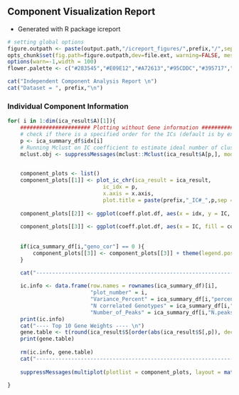 ## Component Visualization Report 

+ Generated with R package icreport

```r
# setting global options 
figure.outpath <- paste(output.path,"/icreport_figures/",prefix,"/",sep="")
opts_chunk$set(fig.path=figure.outpath,dev=file.ext, warning=FALSE, message=FALSE)
options(warn=-1,width = 100)
flower.palette <- c("#283545","#E09E12","#A72613","#95CDDC","#395717","#3A3B35","#D68931","#442243")
```

```r

cat("Independent Component Analysis Report \n")
cat("Dataset = ", prefix,"\n")

```



### Individual Component Information

```r

for( i in 1:dim(ica_result$A)[1]){
    ###################### Plotting without Gene information ########################## 
    # check if there is a specified order for the ICs (default is by explained variance)
    p <- ica_summary_df$idx[i]
    # Running Mclust on IC coefficient to estimate ideal number of clusters in 1D IC coefficient space 
    mclust.obj <- suppressMessages(mclust::Mclust(ica_result$A[p,], modelNames = "V"))
    

    component_plots <- list()
    component_plots[[1]] <- plot_ic_chr(ica_result = ica_result,
                              ic_idx = p,
                              x.axis = x.axis,
                              plot.title = paste(prefix,"_IC#_",p,sep =""))
    
    component_plots[[2]] <- ggplot(coeff.plot.df, aes(x = idx, y = IC, col = color_geno)) + geom_point() + theme_bw()+ theme(legend.position = "none")
    
    component_plots[[3]] <- ggplot(coeff.plot.df, aes(x = IC, fill = color_geno)) + geom_histogram() + coord_flip() + theme_bw() 
  
    
    if(ica_summary_df[i,"geno_cor"] == 0 ){
        component_plots[[3]] <- component_plots[[3]] + theme(legend.position = "none")
    }
    
    cat("------------------------------------------------------------------------------","\n")

    ic.info <- data.frame(row.names = rownames(ica_summary_df)[i], 
                          "plot_number" = i,
                          "Variance_Percent" = ica_summary_df[i,"percent.var"],
                          "N correlated Genotypes" = ica_summary_df[i,"geno_cor"],
                          "Number_of_Peaks" = ica_summary_df[i,"N.peaks"])
    print(ic.info)
    cat("---- Top 10 Gene Weights ---- \n")
    gene.table <- t(round(ica_result$S[order(abs(ica_result$S[,p]), decreasing = T)[1:10],p, drop = FALSE],digits = 2))
    print(gene.table)
    
    rm(ic.info, gene.table)
    cat("------------------------------------------------------------------------------","\n")
    
    suppressMessages(multiplot(plotlist = component_plots, layout = matrix(c(1,1,1,1,2,2,3,3),ncol =4 , byrow = TRUE)))
  
}

```


